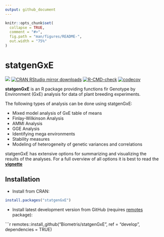 ```yaml
---
output: github_document
---
```


<!-- README.md is generated from README.Rmd. Please edit that file -->

```r
knitr::opts_chunk$set(
  collapse = TRUE,
  comment = "#>",
  fig.path = "man/figures/README-",
  out.width = "75%"
)
```

# statgenGxE

[![](https://www.r-pkg.org/badges/version/statgenGxE)](https://www.r-pkg.org/pkg/statgenGxE)
[![CRAN RStudio mirror downloads](https://cranlogs.r-pkg.org/badges/statgenGxE)](https://www.r-pkg.org/pkg/statgenGxE)
[![R-CMD-check](https://github.com/Biometris/statgenGxE/workflows/R-CMD-check/badge.svg)](https://github.com/Biometris/statgenGxE/actions?workflow=R-CMD-check)
[![codecov](https://codecov.io/gh/Biometris/statgenGxE/branch/master/graph/badge.svg)](https://codecov.io/gh/Biometris/statgenGxE)

**statgenGxE** is an R package providing functions fir Genotype by Environment (GxE) analysis for data of plant breeding experiments.  

The following types of analysis can be done using statgenGxE:

* Mixed model analysis of GxE table of means
* Finlay-Wilkinson Analysis
* AMMI Analysis
* GGE Analysis
* Identifying mega environments
* Stability measures
* Modeling of heterogeneity of genetic variances and correlations

statgenGxE has extensive options for summarizing and visualizing the results of the analyses. For a full overview of all options it is best to read the [**vignette**](https://biometris.github.io/statgenGxE/articles/statgenGxE.html)

## Installation

* Install from CRAN:

```r
install.packages("statgenGxE")
```

* Install latest development version from GitHub (requires [remotes](https://github.com/r-lib/remotes) package):

```r
remotes::install_github("Biometris/statgenGxE", ref = "develop", dependencies = TRUE)

